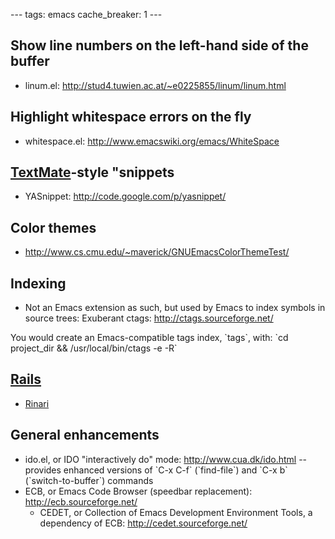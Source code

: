 ---
tags: emacs
cache_breaker: 1
---
== Show line numbers on the left-hand side of the buffer ==

* linum.el: http://stud4.tuwien.ac.at/~e0225855/linum/linum.html

== Highlight whitespace errors on the fly ==

* whitespace.el: http://www.emacswiki.org/emacs/WhiteSpace

== [[TextMate]]-style "snippets ==

* YASnippet: http://code.google.com/p/yasnippet/

== Color themes ==

* http://www.cs.cmu.edu/~maverick/GNUEmacsColorThemeTest/

== Indexing ==

* Not an Emacs extension as such, but used by Emacs to index symbols in source trees: Exuberant ctags: http://ctags.sourceforge.net/

You would create an Emacs-compatible tags index, `tags`, with: `cd project_dir && /usr/local/bin/ctags -e -R`

== [[Rails]] ==

* [[Rinari]]

== General enhancements ==

* ido.el, or IDO "interactively do" mode: http://www.cua.dk/ido.html -- provides enhanced versions of `C-x C-f` (`find-file`) and `C-x b` (`switch-to-buffer`) commands
* ECB, or Emacs Code Browser (speedbar replacement): http://ecb.sourceforge.net/
** CEDET, or Collection of Emacs Development Environment Tools, a dependency of ECB: http://cedet.sourceforge.net/
